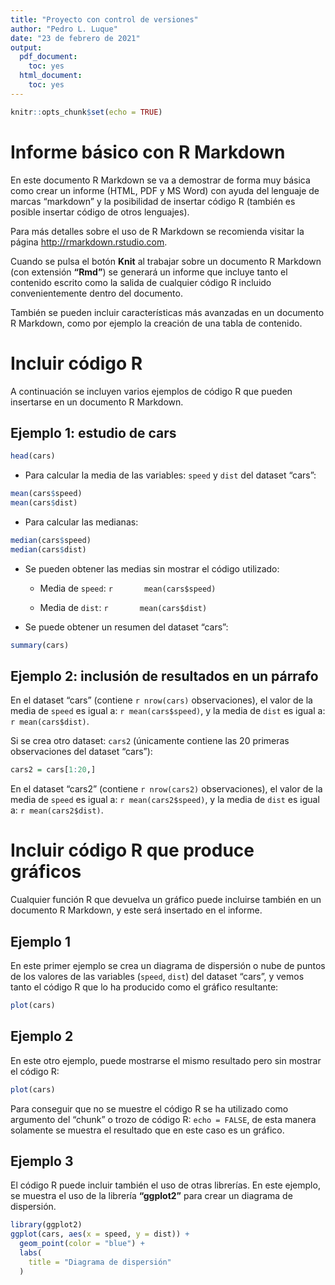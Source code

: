 ```yaml
---
title: "Proyecto con control de versiones"
author: "Pedro L. Luque"
date: "23 de febrero de 2021"
output:
  pdf_document:
    toc: yes
  html_document:
    toc: yes
---
```


```r
knitr::opts_chunk$set(echo = TRUE)
```

# Informe básico con R Markdown

En este documento R Markdown se va a demostrar de forma muy básica como crear un informe (HTML, PDF y MS Word) con ayuda del lenguaje de marcas "markdown" y la posibilidad de insertar código R (también es posible insertar código de otros lenguajes). 

Para más detalles sobre el uso de R Markdown se recomienda visitar la página  <http://rmarkdown.rstudio.com>.

Cuando se pulsa el botón **Knit** al trabajar sobre un documento R Markdown (con extensión **"Rmd"**) se generará un informe que incluye tanto el contenido escrito como la salida de cualquier código R incluido convenientemente dentro del documento.

También se pueden incluir características más avanzadas en un documento R Markdown, como por ejemplo la creación de una tabla de contenido.

# Incluir código R

A continuación se incluyen varios ejemplos de código R que pueden insertarse en un documento R Markdown.

## Ejemplo 1: estudio de cars

```r
head(cars)
```
- Para calcular la media de las variables: `speed` y `dist` del dataset "cars":
```r
mean(cars$speed)
mean(cars$dist)
```

- Para calcular las medianas:
```r
median(cars$speed)
median(cars$dist)
```

- Se pueden obtener las medias sin mostrar el código utilizado:

    + Media de `speed`:
        ```r
        mean(cars$speed)
        ```

    + Media de `dist`:
        ```r
        mean(cars$dist)
        ```

- Se puede obtener un resumen del dataset "cars":
```r
summary(cars)
```

## Ejemplo 2: inclusión de resultados en un párrafo

En el dataset "cars" (contiene `r nrow(cars)` observaciones), el valor de la media de `speed` es igual a: `r mean(cars$speed)`, y la media de `dist` es igual a: `r mean(cars$dist)`.

Si se crea otro dataset: `cars2` (únicamente contiene las 20 primeras observaciones del dataset "cars"):

```r
cars2 = cars[1:20,]
```

En el dataset "cars2" (contiene `r nrow(cars2)` observaciones), el valor de la media de `speed` es igual a: `r mean(cars2$speed)`, y la media de `dist` es igual a: `r mean(cars2$dist)`.


# Incluir código R que produce gráficos

Cualquier función R que devuelva un gráfico puede incluirse también en un documento R Markdown, y este será insertado en el informe.


## Ejemplo 1

En este primer ejemplo se crea un diagrama de dispersión o nube de puntos de los valores de las variables (`speed`, `dist`) del dataset "cars", y vemos tanto el código R que lo ha producido como el gráfico resultante:

```r
plot(cars)
```

## Ejemplo 2

En este otro ejemplo, puede mostrarse el mismo resultado pero sin mostrar el código R:
```r
plot(cars)
```
Para conseguir que no se muestre el código R se ha utilizado como argumento del "chunk" o trozo de código R: `echo = FALSE`, de esta manera solamente se muestra el resultado que en este caso es un gráfico.

## Ejemplo 3

El código R puede incluir también el uso de otras librerías. En este ejemplo, se muestra el uso de la librería **"ggplot2"** para crear un diagrama de dispersión.

```r
library(ggplot2)
ggplot(cars, aes(x = speed, y = dist)) +
  geom_point(color = "blue") +
  labs(
    title = "Diagrama de dispersión"
  )
```

